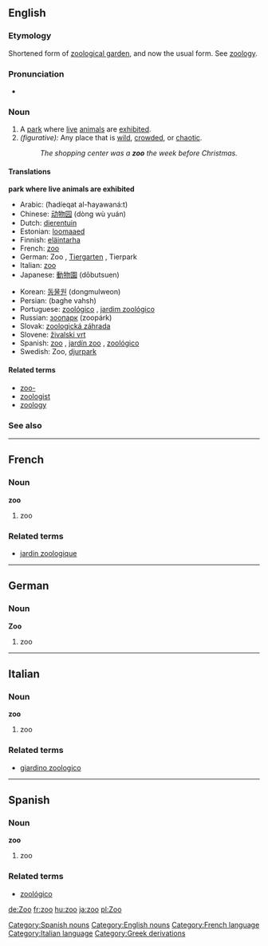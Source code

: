 ==English==

===Etymology===
Shortened form of [[zoological garden]], and now the usual form. See [[zoology]].

===Pronunciation===
*{{IPA|/zuː/}}

===Noun===
{{en-noun-reg}}

# A [[park]] where [[live]] [[animal]]s are [[exhibit]]ed.
# ''(figurative):'' Any place that is [[wild]], [[crowd]]ed, or [[chaotic]].
#:''The shopping center was a '''zoo''' the week before Christmas.''

====Translations====
'''park where live animals are exhibited'''

{{top}}
*Arabic: {{ARchar|[[حديقة الحيوانات]]}} (ħadíeqat al-ħayawaná:t) {{f}}
*Chinese: [[动物园]] (dòng wù yuán)
*Dutch: [[dierentuin]]
*Estonian: [[loomaaed]]
*Finnish: [[eläintarha]]
*French: [[#French|zoo]] {{m}}
*German: Zoo {{m}}, [[Tiergarten]] {{m}}, Tierpark {{m}}
*Italian: [[#Italian|zoo]] {{m}}
*Japanese: [[動物園]] (dōbutsuen)
{{mid}}
*Korean: [[동물원]] (dongmulweon)
*Persian: {{FAchar|[[باغ وحش]]}} (baghe vahsh)
*Portuguese: [[zoológico]] {{m}}, [[jardim zoológico]] {{m}}
*Russian: [[зоопарк]] (zoopárk) {{m}}
*Slovak: [[zoologická záhrada#Slovak|zoologická záhrada]] {{f}}
*Slovene: [[živalski vrt]] {{m}}
*Spanish: [[#Spanish|zoo]] {{m}}, [[jardín zoo]] {{m}}, [[zoológico]] {{m}}
*Swedish: Zoo, [[djurpark]]
{{bottom}}

====Related terms====
*[[zoo-]]
*[[zoologist]]
*[[zoology]]

===See also===
{{pedialite}}


----
==French==
===Noun===
'''zoo''' {{m}}
#zoo
===Related terms===
*[[jardin zoologique]]


----
==German==
===Noun===
'''Zoo''' {{m}}
#zoo


----
==Italian==
===Noun===
'''zoo''' {{m}}
#zoo
===Related terms===
*[[giardino zoologico]]


----
==Spanish==
===Noun===
[[Category:Spanish nouns]]
'''zoo''' {{m}}
#zoo
===Related terms===
*[[zoológico]]

[[Category:English nouns]]
[[Category:French language]]
[[Category:Italian language]]
[[Category:Greek derivations]]

[[de:Zoo]]
[[fr:zoo]]
[[hu:zoo]]
[[ja:zoo]]
[[pl:Zoo]]